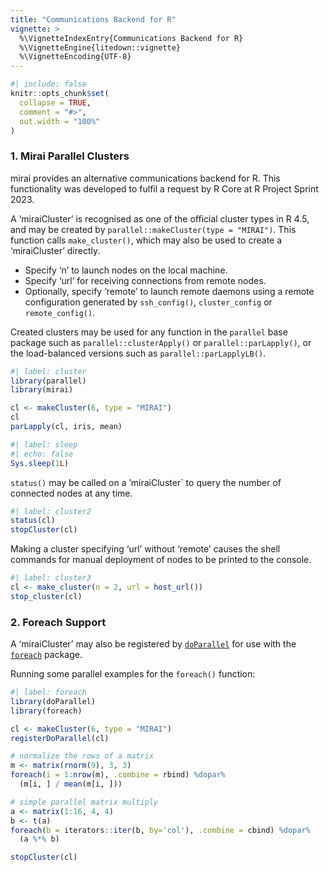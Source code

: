 ```yaml
---
title: "Communications Backend for R"
vignette: >
  %\VignetteIndexEntry{Communications Backend for R}
  %\VignetteEngine{litedown::vignette}
  %\VignetteEncoding{UTF-8}
---
```


```r
#| include: false
knitr::opts_chunk$set(
  collapse = TRUE,
  comment = "#>",
  out.width = "100%"
)
```

### 1. Mirai Parallel Clusters

mirai provides an alternative communications backend for R.
This functionality was developed to fulfil a request by R Core at R Project Sprint 2023.

A 'miraiCluster' is recognised as one of the official cluster types in R 4.5, and may be created by `parallel::makeCluster(type = "MIRAI")`.
This function calls `make_cluster()`, which may also be used to create a 'miraiCluster' directly.

  + Specify 'n' to launch nodes on the local machine.
  + Specify 'url' for receiving connections from remote nodes.
  + Optionally, specify 'remote' to launch remote daemons using a remote configuration generated by `ssh_config()`, `cluster_config` or `remote_config()`.

Created clusters may be used for any function in the `parallel` base package such as `parallel::clusterApply()` or `parallel::parLapply()`, or the load-balanced versions such as `parallel::parLapplyLB()`.
```r
#| label: cluster
library(parallel)
library(mirai)

cl <- makeCluster(6, type = "MIRAI")
cl
parLapply(cl, iris, mean)
```
```r
#| label: sleep
#| echo: false
Sys.sleep(1L)
```
`status()` may be called on a 'miraiCluster` to query the number of connected nodes at any time.
```r
#| label: cluster2
status(cl)
stopCluster(cl)
```

Making a cluster specifying 'url' without 'remote' causes the shell commands for manual deployment of nodes to be printed to the console.
```r
#| label: cluster3
cl <- make_cluster(n = 2, url = host_url())
stop_cluster(cl)
```

### 2. Foreach Support

A 'miraiCluster' may also be registered by [`doParallel`](https://cran.r-project.org/package=doParallel) for use with the [`foreach`](https://cran.r-project.org/package=foreach) package.

Running some parallel examples for the `foreach()` function:

```r
#| label: foreach
library(doParallel)
library(foreach)

cl <- makeCluster(6, type = "MIRAI")
registerDoParallel(cl)

# normalize the rows of a matrix
m <- matrix(rnorm(9), 3, 3)
foreach(i = 1:nrow(m), .combine = rbind) %dopar%
  (m[i, ] / mean(m[i, ]))

# simple parallel matrix multiply
a <- matrix(1:16, 4, 4)
b <- t(a)
foreach(b = iterators::iter(b, by='col'), .combine = cbind) %dopar%
  (a %*% b)

stopCluster(cl)
```
